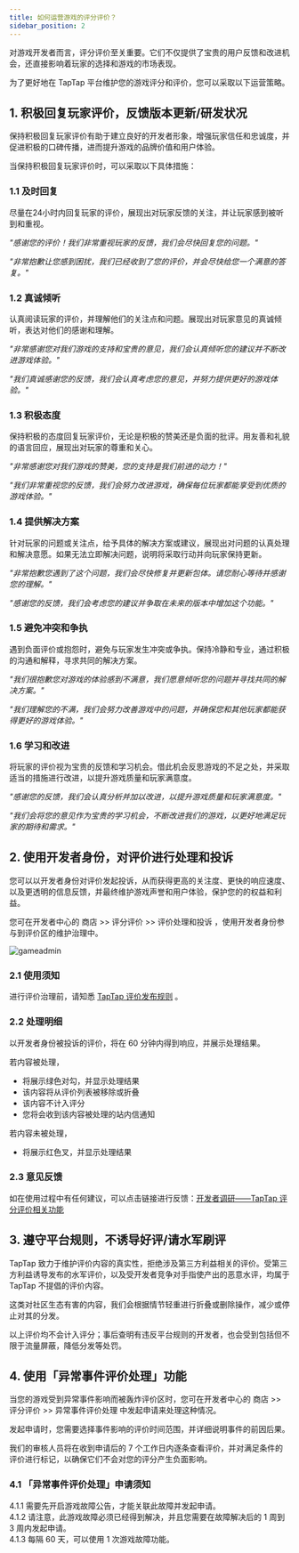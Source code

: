 ```yaml
---
title: 如何运营游戏的评分评价？
sidebar_position: 2
---
```


对游戏开发者而言，评分评价至关重要。它们不仅提供了宝贵的用户反馈和改进机会，还直接影响着玩家的选择和游戏的市场表现。  

为了更好地在 TapTap 平台维护您的游戏评分和评价，您可以采取以下运营策略。

## 1. 积极回复玩家评价，反馈版本更新/研发状况

保持积极回复玩家评价有助于建立良好的开发者形象，增强玩家信任和忠诚度，并促进积极的口碑传播，进而提升游戏的品牌价值和用户体验。  

当保持积极回复玩家评价时，可以采取以下具体措施：

### 1.1 及时回复

尽量在24小时内回复玩家的评价，展现出对玩家反馈的关注，并让玩家感到被听到和重视。  

*"感谢您的评价！我们非常重视玩家的反馈，我们会尽快回复您的问题。"*  

*"非常抱歉让您感到困扰，我们已经收到了您的评价，并会尽快给您一个满意的答复。"*  

### 1.2 真诚倾听

认真阅读玩家的评价，并理解他们的关注点和问题。展现出对玩家意见的真诚倾听，表达对他们的感谢和理解。  

*"非常感谢您对我们游戏的支持和宝贵的意见，我们会认真倾听您的建议并不断改进游戏体验。"*  

*"我们真诚感谢您的反馈，我们会认真考虑您的意见，并努力提供更好的游戏体验。"*  

### 1.3 积极态度

保持积极的态度回复玩家评价，无论是积极的赞美还是负面的批评。用友善和礼貌的语言回应，展现出对玩家的尊重和关心。  

*"非常感谢您对我们游戏的赞美，您的支持是我们前进的动力！"*  

*"我们非常重视您的反馈，我们会努力改进游戏，确保每位玩家都能享受到优质的游戏体验。"*  

### 1.4 提供解决方案

针对玩家的问题或关注点，给予具体的解决方案或建议，展现出对问题的认真处理和解决意愿。如果无法立即解决问题，说明将采取行动并向玩家保持更新。  

*"非常抱歉您遇到了这个问题，我们会尽快修复并更新包体。请您耐心等待并感谢您的理解。"*  

*"感谢您的反馈，我们会考虑您的建议并争取在未来的版本中增加这个功能。"*  

### 1.5 避免冲突和争执

遇到负面评价或抱怨时，避免与玩家发生冲突或争执。保持冷静和专业，通过积极的沟通和解释，寻求共同的解决方案。  

*"我们很抱歉您对游戏的体验感到不满意，我们愿意倾听您的问题并寻找共同的解决方案。"*  

*"我们理解您的不满，我们会努力改善游戏中的问题，并确保您和其他玩家都能获得更好的游戏体验。"*  

### 1.6 学习和改进

将玩家的评价视为宝贵的反馈和学习机会。借此机会反思游戏的不足之处，并采取适当的措施进行改进，以提升游戏质量和玩家满意度。  

*"感谢您的反馈，我们会认真分析并加以改进，以提升游戏质量和玩家满意度。"*  

*"我们会将您的意见作为宝贵的学习机会，不断改进我们的游戏，以更好地满足玩家的期待和需求。"*  

## 2. 使用开发者身份，对评价进行处理和投诉

您可以以开发者身份对评价发起投诉，从而获得更高的关注度、更快的响应速度、以及更透明的信息反馈，并最终维护游戏声誉和用户体验，保护您的的权益和利益。  

您可在开发者中心的 <Blue>商店</Blue> >> <Blue>评分评价</Blue> >> <Blue>评价处理和投诉</Blue> ，使用开发者身份参与到评价区的维护治理中。  

![gameadmin](/img/开发者评价投诉.png)

### 2.1 使用须知

进行评价治理前，请知悉 [TapTap 评价发布规则](https://poster.taptap.cn/r/NB5ZEgOTUgDk.html?f=1) 。  

### 2.2 处理明细

以开发者身份被投诉的评价，将在 60 分钟内得到响应，并展示处理结果。  

若内容被处理，  
 - 将展示绿色对勾，并显示处理结果
 - 该内容将从评价列表被移除或折叠
 - 该内容不计入评分
 - 您将会收到该内容被处理的站内信通知

若内容未被处理，  
 - 将展示红色叉，并显示处理结果

### 2.3 意见反馈

如在使用过程中有任何建议，可以点击链接进行反馈：[开发者调研——TapTap 评分评价相关功能](https://jinshuju.net/f/igjJpY)  

## 3. 遵守平台规则，不诱导好评/请水军刷评

TapTap 致力于维护评价内容的真实性，拒绝涉及第三方利益相关的评价。受第三方利益诱导发布的水军评价，以及受开发者竞争对手指使产出的恶意水评，均属于 TapTap 不提倡的评价内容。  

这类对社区生态有害的内容，我们会根据情节轻重进行折叠或删除操作，减少或停止对其的分发。  

以上评价均不会计入评分；事后查明有违反平台规则的开发者，也会受到包括但不限于流量屏蔽，降低分发等处罚。  

## 4. 使用「异常事件评价处理」功能

当您的游戏受到异常事件影响而被轰炸评价区时，您可在开发者中心的 <Blue>商店</Blue> >> <Blue>评分评价</Blue> >> <Blue>异常事件评价处理</Blue> 中发起申请来处理这种情况。  

发起申请时，您需要选择事件影响的评价时间范围，并详细说明事件的前因后果。  

我们的审核人员将在收到申请后的 7 个工作日内逐条查看评价，并对满足条件的评价进行标记，以确保它们不会对您的评分产生负面影响。  

### 4.1 「异常事件评价处理」申请须知

4.1.1 需要先开启游戏故障公告，才能关联此故障并发起申请。  
4.1.2 请注意，此游戏故障必须已经得到解决，并且您需要在故障解决后的 1 周到 3 周内发起申请。  
4.1.3 每隔 60 天，可以使用 1 次游戏故障功能。